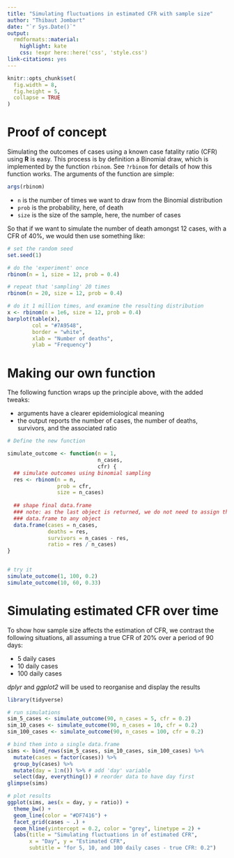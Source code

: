 ```yaml
---
title: "Simulating fluctuations in estimated CFR with sample size"
author: "Thibaut Jombart"
date: "`r Sys.Date()`"
output:
  rmdformats::material:
    highlight: kate
    css: !expr here::here('css', 'style.css')
link-citations: yes
---
```



```r
knitr::opts_chunk$set(
  fig.width = 8,
  fig.height = 5,
  collapse = TRUE
)
```



# Proof of concept

Simulating the outcomes of cases using a known case fatality ratio (CFR) using
**R** is easy. This process is by definition a Binomial draw, which is
implemented by the function `rbinom`. See `?rbinom` for details of how this
function works. The arguments of the function are simple:

```r
args(rbinom)
```

* `n` is the number of times we want to draw from the Binomial distribution
* `prob` is the probability, here, of death
* `size` is the size of the sample, here, the number of cases

So that if we want to simulate the number of death amongst 12 cases, with a CFR
of 40%, we would then use something like:

```r

# set the random seed
set.seed(1)

# do the 'experiment' once
rbinom(n = 1, size = 12, prob = 0.4)

# repeat that 'sampling' 20 times
rbinom(n = 20, size = 12, prob = 0.4)

# do it 1 million times, and examine the resulting distribution
x <- rbinom(n = 1e6, size = 12, prob = 0.4)
barplot(table(x),
        col = "#7A9548",
        border = "white",
        xlab = "Number of deaths",
        ylab = "Frequency")

```



# Making our own function

The following function wraps up the principle above, with the added tweaks:

* arguments have a clearer epidemiological meaning
* the output reports the number of cases, the number of deaths, survivors, and
  the associated ratio
  
```r

# Define the new function

simulate_outcome <- function(n = 1,
                             n_cases,
                             cfr) {
  ## simulate outcomes using binomial sampling
  res <- rbinom(n = n,
                prob = cfr,
                size = n_cases)
  
  ## shape final data.frame
  ### note: as the last object is returned, we do not need to assign the created
  ### data.frame to any object
  data.frame(cases = n_cases,
             deaths = res,
             survivors = n_cases - res,
             ratio = res / n_cases)
}


# try it
simulate_outcome(1, 100, 0.2)
simulate_outcome(10, 60, 0.33)

```




# Simulating estimated CFR over time

To show how sample size affects the estimation of CFR, we contrast the following
situations, all assuming a true CFR of 20% over a period of 90 days:

* 5 daily cases
* 10 daily cases
* 100 daily cases

*dplyr* and *ggplot2* will be used to reorganise and display the results


```r
library(tidyverse)

# run simulations
sim_5_cases <- simulate_outcome(90, n_cases = 5, cfr = 0.2)
sim_10_cases <- simulate_outcome(90, n_cases = 10, cfr = 0.2)
sim_100_cases <- simulate_outcome(90, n_cases = 100, cfr = 0.2)

# bind them into a single data.frame
sims <- bind_rows(sim_5_cases, sim_10_cases, sim_100_cases) %>%
  mutate(cases = factor(cases)) %>%
  group_by(cases) %>% 
  mutate(day = 1:n()) %>% # add 'day' variable
  select(day, everything()) # reorder data to have day first
glimpse(sims)

# plot results
ggplot(sims, aes(x = day, y = ratio)) +
  theme_bw() +
  geom_line(color = "#DF7416") +
  facet_grid(cases ~ .) +
  geom_hline(yintercept = 0.2, color = "grey", linetype = 2) +
  labs(title = "Simulating fluctuations in of estimated CFR",
       x = "Day", y = "Estimated CFR",
       subtitle = "for 5, 10, and 100 daily cases - true CFR: 0.2")

```
